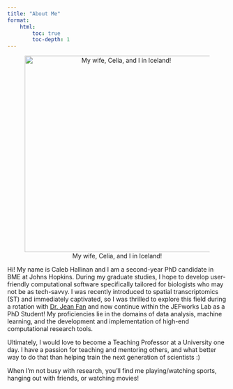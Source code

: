 ```yaml
---
title: "About Me"
format:
    html:
        toc: true
        toc-depth: 1
---
```


<!-- ::: -->

<!-- ![](images/prof_pic.jpg){width=50%} -->

<!-- ::: -->

<!-- <center><img src="images/celia_selfie.jpeg" width="300" height="400"/></center> -->

::: {style="text-align: center;"}
![My wife, Celia, and I in Iceland!](images/celia_selfie.jpeg){width="450px"}
:::

Hi! My name is Caleb Hallinan and I am a second-year PhD candidate in BME at Johns Hopkins. During my graduate studies, I hope to develop user-friendly computational software specifically tailored for biologists who may not be as tech-savvy. I was recently introduced to spatial transcriptomics (ST) and immediately captivated, so I was thrilled to explore this field during a rotation with [Dr. Jean Fan](https://jef.works/) and now continue within the JEFworks Lab as a PhD Student! My proficiencies lie in the domains of data analysis, machine learning, and the development and implementation of high-end computational research tools.

Ultimately, I would love to become a Teaching Professor at a University one day. I have a passion for teaching and mentoring others, and what better way to do that than helping train the next generation of scientists :)

When I'm not busy with research, you'll find me playing/watching sports, hanging out with friends, or watching movies!

<!-- More pics to come... -->

<!-- ::: {layout="[[70,30], [100]]"} -->

<!-- ![My Wife](images/prof_pic.jpg){width=50%} -->

<!-- ![My Fam](images/fam.jpg){width=50%} -->

<!-- ![My Friend](images/alec.jpg){width=50%} -->

<!-- ::: -->
